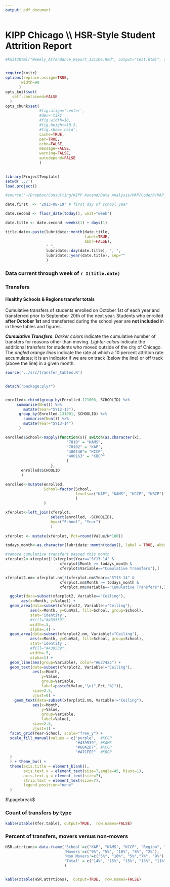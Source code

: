 ```yaml
---
output: pdf_document
---
```

 KIPP Chicago \\\\ HSR-Style Student Attrition Report
========================================================
```r

#knit2html("Weekly_Attendance_Report_131106.Rmd", output="test.html", options=c('fragment_only', 'skip_style')); system('cp ./test.html ~/Sites/test.local/'); system('cp -r ./figure/* ~/Sites/test.local/figure/'); system('cd ~/Sites/test.local/ && python updateWarHTML.py')


require(knitr)
options(replace.assign=TRUE,
       width=90
      )
opts_knit$set(
   self.contained=FALSE
  )
opts_chunk$set( 
               #fig.align='center', 
               #dev='tikz', 
               #fig.width=18, 
               #fig.height=10.5, 
               #fig.show='hold', 
               cache=TRUE,
               par=TRUE,
               echo=FALSE,
               message=FALSE,
               warning=FALSE,
               autodepend=FALSE
               )
               
```


```r
library(ProjectTemplate)
setwd('../')
load.project()

#source("~/Dropbox/Consulting/KIPP Ascend/Data Analysis/MAP/Code/R/MAP_helper_functions.R")
```
```r
date.first  <- "2013-08-19" # first day of school year

date.second <- floor_date(today(), unit="week") 

date.title <- date.second -weeks(1) + days(1) 

title.date<-paste(lubridate::month(date.title, 
                                   label=TRUE, 
                                   abbr=FALSE),
                  " ",
                  lubridate::day(date.title), ", ", 
                  lubridate::year(date.title), sep=""
                  )
```
### Data current through week of `r I(title.date)`


### Transfers 
#### Healthy Schools & Regions transfer totals
Cumulative transfers of students enrolled on October 1st of each year and transferred prior to September 20th of the next year.  Students who enrolled **after October 1st** and transferred during the school year are **not included** in in these tables and figures. 

***Cumulative Transfers***. _Darker colors_ indicate the cumulative number of transfers for reasons other than moving. _Lighter colors_ indicate the additional transfers for students who moved outside of the city of Chicago.  The _angled orange lines_ indicate the rate at which a 10 percent attrition rate accumulates; it is an indicator if we are on track (below the line) or off track (above the line) in a given month.

```r

source('../src/transfer_tables.R')


detach("package:plyr")


enrolled<-rbind(group_by(Enrolled.121003, SCHOOLID) %>% 
     summarise(N=n()) %>% 
        mutate(Year="SY12-13"), 
      group_by(Enrolled.131001, SCHOOLID) %>% 
        summarise(N=n()) %>% 
        mutate(Year="SY13-14")
      )

enrolled$School<-mapply(function(x){ switch(as.character(x),
                           "7810" = "KAMS",
                           "78102" = "KAP",
                           "400146"= "KCCP",
                           "400163" = "KBCP"
                           )
                    },
       enrolled$SCHOOLID
       )

enrolled<-mutate(enrolled, 
                 School=factor(School, 
                               levels=c("KAP", "KAMS", "KCCP", "KBCP")
                               )
                 )

xferplot<-left_join(xferplot, 
                    select(enrolled, -SCHOOLID), 
                    by=c("School", "Year")
                    ) 
  
xferplot <- mutate(xferplot, Pct=round(Value/N*100))

todays_month<-as.character(lubridate::month(today(), label = TRUE, abbr = TRUE))

#remove cumulative transfers passed this month
xferplot2<-xferplot[!(xferplot$Year=="SY13-14" & 
                        xferplot$Month >= todays_month & 
                        xferplot$Variable=="Cumulative Transfers"),]

xferplot2.nm<-xferplot.nm[!(xferplot.nm$Year=="SY13-14" & 
                        xferplot.nm$Month >= todays_month & 
                        xferplot.nm$Variable=="Cumulative Transfers"),]

  ggplot(data=subset(xferplot2, Variable=="Ceiling"), 
       aes(x=Month, y=Value)) + 
  geom_area(data=subset(xferplot2, Variable!="Ceiling"), 
           aes(x=Month, y=CumVal, fill=School, group=School), 
           stat='identity',
           #fill="#439539", 
           width=.5, 
           alpha=.4) + 
  geom_area(data=subset(xferplot2.nm, Variable!="Ceiling"), 
           aes(x=Month, y=CumVal, fill=School, group=School), 
           stat='identity',
           #fill="#439539", 
           width=.5, 
           alpha=1) + 
  geom_line(aes(group=Variable), color="#E27425") + 
  geom_text(data=subset(xferplot2, Variable!="Ceiling"), 
            aes(x=Month, 
                y=Value, 
                group=Variable, 
                label=paste0(Value,"\n(",Pct,"%)")), 
            size=2.5,
            vjust=0) +
    geom_text(data=subset(xferplot2.nm, Variable!="Ceiling"), 
            aes(x=Month, 
                y=Value, 
                group=Variable, 
                label=Value), 
            size=2.5,
            vjust=1) +
  facet_grid(Year~School, scale="free_y") +
  scale_fill_manual(values = c("purple",  #KCCP 
                               "#439539", #KAMS
                               "#60A2D7", #KCCP
                               "#A7CFEE"  #KBCP
  )
  ) + theme_bw() + 
  theme(axis.title = element_blank(),
        axis.text.x = element_text(size=7,angle=45, hjust=1),
        axis.text.y = element_text(size=7),
        strip.text = element_text(size=7),
        legend.position="none"
  )     

```

$\pagebreak$

### Count of transfers by type
```r
kable(xtable(Xfer.table), output=TRUE,  row.names=FALSE)
```

### Percent of transfers, movers versus non-movers

```r
HSR.attrtions<-data.frame('School'=c("KAP", "KAMS", "KCCP", "Region", "Network"),
                          'Movers'=c("9%", "5%", "10%", "8%", "2%"),
                          'Non Movers'=c("5%", "10%", "5%","7%", "9%"),
                          'Total' = c("14%", "15%", "15%", "15%", "11%")
                          )


kable(xtable(HSR.attrtions),  output=TRUE,  row.names=FALSE)
```



